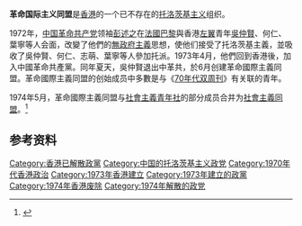 '''革命国际主义同盟'''是[[香港|香港]]的一个已不存在的[[托洛茨基主义|托洛茨基主义]]组织。

1972年，[[中国革命共产党|中国革命共产党]]领袖[[彭述之|彭述之]]在[[法國|法國]][[巴黎|巴黎]]與香港[[左翼|左翼]]青年[[吴仲贤_(香港)|吳仲賢]]、何仁、葉寧等人会面，改變了他們的[[無政府主義|無政府主義]]思想，使他们接受了托洛茨基主義，並吸收了吳仲賢、何仁、志萌、葉寧等人參加托派。1973年4月，他們回到香港後，加入中國革命共產黨。同年夏天，吳仲賢退出中革共，於6月创建革命國際主義同盟。革命國際主義同盟的创始成员中多數是与《[[70年代双周刊|70年代双周刊]]》有关联的青年。

1974年5月，革命國際主義同盟与[[社會主義青年社|社會主義青年社]]的部分成员合并为[[社會主義同盟|社會主義同盟]]。<ref>{{Cite web |url = http://marxists.anu.edu.au/chinese/liupingmei/2005book/marxist.org-chinese-LauPingMui-2005book.htm |title = 中国托派党史 |author = [[刘平梅|刘平梅]] |publisher = [[马克思主义文库|中文马克思主义文库]] |accessdate = 2016-02-14 |archive-date = 2016-02-16 |archive-url = https://web.archive.org/web/20160216083217/http://marxists.anu.edu.au/chinese/liupingmei/2005book/marxist.org-chinese-LauPingMui-2005book.htm |dead-url = yes }}</ref>

==参考资料==
{{reflist}}

{{香港政党}}

[[Category:香港已解散政黨|Category:香港已解散政黨]]
[[Category:中国的托洛茨基主义政党|Category:中国的托洛茨基主义政党]]
[[Category:1970年代香港政治|Category:1970年代香港政治]]
[[Category:1973年香港建立|Category:1973年香港建立]]
[[Category:1973年建立的政黨|Category:1973年建立的政黨]]
[[Category:1974年香港废除|Category:1974年香港废除]]
[[Category:1974年解散的政党|Category:1974年解散的政党]]